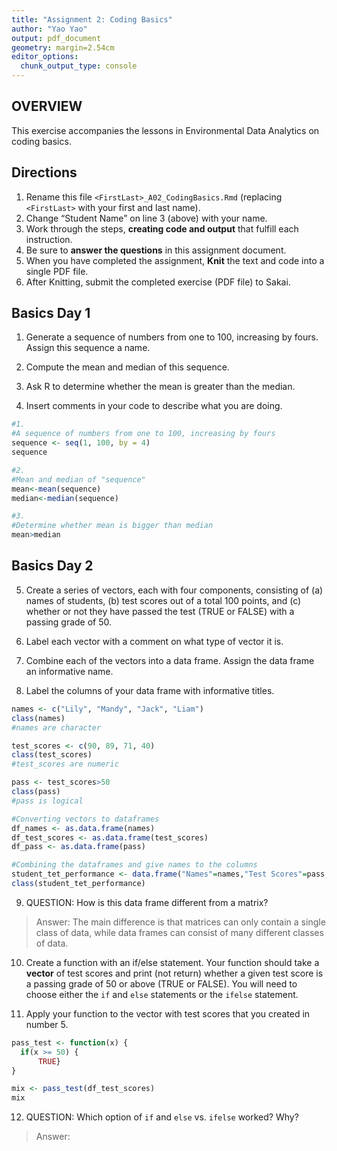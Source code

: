 ```yaml
---
title: "Assignment 2: Coding Basics"
author: "Yao Yao"
output: pdf_document
geometry: margin=2.54cm
editor_options: 
  chunk_output_type: console
---
```


## OVERVIEW

This exercise accompanies the lessons in Environmental Data Analytics on coding basics.

## Directions

1.  Rename this file `<FirstLast>_A02_CodingBasics.Rmd` (replacing `<FirstLast>` with your first and last name).
2.  Change "Student Name" on line 3 (above) with your name.
3.  Work through the steps, **creating code and output** that fulfill each instruction.
4.  Be sure to **answer the questions** in this assignment document.
5.  When you have completed the assignment, **Knit** the text and code into a single PDF file.
6.  After Knitting, submit the completed exercise (PDF file) to Sakai.

## Basics Day 1

1.  Generate a sequence of numbers from one to 100, increasing by fours. Assign this sequence a name.

2.  Compute the mean and median of this sequence.

3.  Ask R to determine whether the mean is greater than the median.

4.  Insert comments in your code to describe what you are doing.

```r
#1. 
#A sequence of numbers from one to 100, increasing by fours
sequence <- seq(1, 100, by = 4)
sequence

#2.
#Mean and median of "sequence"
mean<-mean(sequence)
median<-median(sequence)

#3. 
#Determine whether mean is bigger than median
mean>median

```

## Basics Day 2

5.  Create a series of vectors, each with four components, consisting of (a) names of students, (b) test scores out of a total 100 points, and (c) whether or not they have passed the test (TRUE or FALSE) with a passing grade of 50.

6.  Label each vector with a comment on what type of vector it is.

7.  Combine each of the vectors into a data frame. Assign the data frame an informative name.

8.  Label the columns of your data frame with informative titles.

```r
names <- c("Lily", "Mandy", "Jack", "Liam")
class(names)
#names are character

test_scores <- c(90, 89, 71, 40)
class(test_scores)
#test_scores are numeric

pass <- test_scores>50
class(pass)
#pass is logical

#Converting vectors to dataframes
df_names <- as.data.frame(names)
df_test_scores <- as.data.frame(test_scores)
df_pass <- as.data.frame(pass)

#Combining the dataframes and give names to the columns
student_tet_performance <- data.frame("Names"=names,"Test Scores"=pass, "Pass or Not"=pass)
class(student_tet_performance)

```

9.  QUESTION: How is this data frame different from a matrix?

> Answer:  The main difference is that matrices can only contain a single class of data, while data frames can consist of many different classes of data.

10. Create a function with an if/else statement. Your function should take a **vector** of test scores and print (not return) whether a given test score is a passing grade of 50 or above (TRUE or FALSE). You will need to choose either the `if` and `else` statements or the `ifelse` statement. 

11. Apply your function to the vector with test scores that you created in number 5.

```r
pass_test <- function(x) {
  if(x >= 50) {
      TRUE}
}

mix <- pass_test(df_test_scores)
mix
```

12. QUESTION: Which option of `if` and `else` vs. `ifelse` worked? Why?

> Answer:
